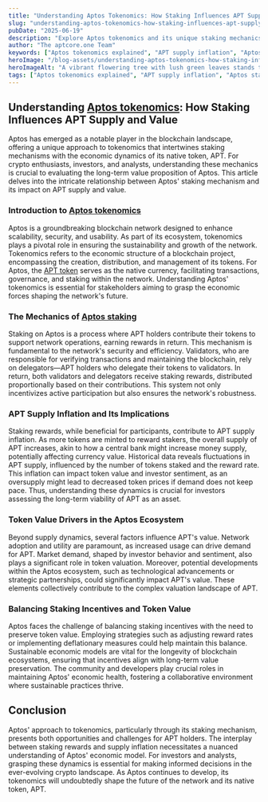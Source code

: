 ```yaml
---
title: "Understanding Aptos Tokenomics: How Staking Influences APT Supply and Value"
slug: "understanding-aptos-tokenomics-how-staking-influences-apt-supply-and-value"
pubDate: "2025-06-19"
description: "Explore Aptos tokenomics and its unique staking mechanics that influence APT supply and value. Discover how these dynamics shape the future of this innovative blockchain."
author: "The aptcore.one Team"
keywords: ["Aptos tokenomics explained", "APT supply inflation", "Aptos staking economics", "token value drivers"]
heroImage: "/blog-assets/understanding-aptos-tokenomics-how-staking-influences-apt-supply-and-value.jpg"
heroImageAlt: "A vibrant flowering tree with lush green leaves stands tall, its roots intricately entwined with glowing digital coins scattered across the ground. The coins shimmer with various symbols representing cryptocurrency, while delicate blossoms in shades of pink and white adorn the branches, symbolizing growth and innovation in the digital age."
tags: ["Aptos tokenomics explained", "APT supply inflation", "Aptos staking economics", "token value drivers"]
---
```


## Understanding [Aptos tokenomics](https://aptos.dev/en/network/blockchain/aptos-white-paper): How Staking Influences APT Supply and Value

Aptos has emerged as a notable player in the blockchain landscape, offering a unique approach to tokenomics that intertwines staking mechanisms with the economic dynamics of its native token, APT. For crypto enthusiasts, investors, and analysts, understanding these mechanics is crucial to evaluating the long-term value proposition of Aptos. This article delves into the intricate relationship between Aptos' staking mechanism and its impact on APT supply and value.

### Introduction to [Aptos tokenomics](https://aptos.dev/en/network/blockchain/aptos-white-paper)

Aptos is a groundbreaking blockchain network designed to enhance scalability, security, and usability. As part of its ecosystem, tokenomics plays a pivotal role in ensuring the sustainability and growth of the network. Tokenomics refers to the economic structure of a blockchain project, encompassing the creation, distribution, and management of its tokens. For Aptos, the [APT token](https://aptoslabs.com/) serves as the native currency, facilitating transactions, governance, and staking within the network. Understanding Aptos' tokenomics is essential for stakeholders aiming to grasp the economic forces shaping the network's future.

### The Mechanics of [Aptos staking](https://aptos.dev/en/network/blockchain/delegated-staking)

Staking on Aptos is a process where APT holders contribute their tokens to support network operations, earning rewards in return. This mechanism is fundamental to the network's security and efficiency. Validators, who are responsible for verifying transactions and maintaining the blockchain, rely on delegators—APT holders who delegate their tokens to validators. In return, both validators and delegators receive staking rewards, distributed proportionally based on their contributions. This system not only incentivizes active participation but also ensures the network's robustness.

### APT Supply Inflation and Its Implications

Staking rewards, while beneficial for participants, contribute to APT supply inflation. As more tokens are minted to reward stakers, the overall supply of APT increases, akin to how a central bank might increase money supply, potentially affecting currency value. Historical data reveals fluctuations in APT supply, influenced by the number of tokens staked and the reward rate. This inflation can impact token value and investor sentiment, as an oversupply might lead to decreased token prices if demand does not keep pace. Thus, understanding these dynamics is crucial for investors assessing the long-term viability of APT as an asset.

### Token Value Drivers in the Aptos Ecosystem

Beyond supply dynamics, several factors influence APT's value. Network adoption and utility are paramount, as increased usage can drive demand for APT. Market demand, shaped by investor behavior and sentiment, also plays a significant role in token valuation. Moreover, potential developments within the Aptos ecosystem, such as technological advancements or strategic partnerships, could significantly impact APT's value. These elements collectively contribute to the complex valuation landscape of APT.

### Balancing Staking Incentives and Token Value

Aptos faces the challenge of balancing staking incentives with the need to preserve token value. Employing strategies such as adjusting reward rates or implementing deflationary measures could help maintain this balance. Sustainable economic models are vital for the longevity of blockchain ecosystems, ensuring that incentives align with long-term value preservation. The community and developers play crucial roles in maintaining Aptos' economic health, fostering a collaborative environment where sustainable practices thrive.

## Conclusion

Aptos' approach to tokenomics, particularly through its staking mechanism, presents both opportunities and challenges for APT holders. The interplay between staking rewards and supply inflation necessitates a nuanced understanding of Aptos' economic model. For investors and analysts, grasping these dynamics is essential for making informed decisions in the ever-evolving crypto landscape. As Aptos continues to develop, its tokenomics will undoubtedly shape the future of the network and its native token, APT.